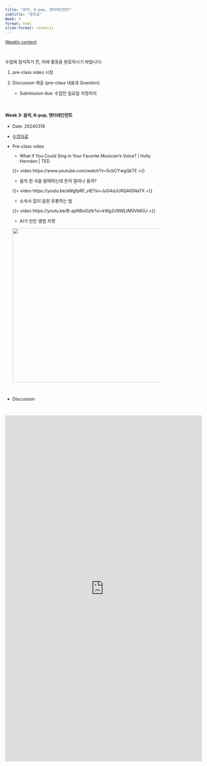 ```yaml
---
title: "음악, K-pop, 엔터테인먼트"
subtitle: "정헌섭" 
Week: 3
format: html
slide-format: revealjs
---
```


[Weekly content](https://changjunlee.com/teaching/cul_tech_101/weekly_2/)

<br>

수업에 참석하기 전, 아래 활동을 완료하시기 바랍니다:

1.  pre-class video 시청

2.  Discussion 제출 (pre-class 내용과 Question)

    -   Submission due: 수업전 일요일 자정까지


<br>

#### **Week 3: 음악, K-pop, 엔터테인먼트**

-   Date: 20240319

-   [수업자료](content/cnt_w3_jhs.pdf)

-   Pre-class video

    -   What if You Could Sing in Your Favorite Musician's Voice? \| Holly Herndon \| TED

    {{< video https://www.youtube.com/watch?v=5cbCYwgQkTE >}}

    -   음악 한 곡을 발매하는데 돈이 얼마나 들까?

    {{< video https://youtu.be/aWgfpRF_vtE?si=JuG4dJUKQAlGNaTX >}}

    -   소속사 없이 음원 유통하는 법

    {{< video https://youtu.be/B-apN9oOzlk?si=kWg2cNWLtM0Vb60J >}}

    -   AI가 만든 앨범 자켓

    ![](/teaching/cul_tech_101/img/album_jacket.jpg){width="500"}

<br>

-   Discussion

<br>

<iframe src="https://docs.google.com/forms/d/e/1FAIpQLSdGVc4OqI-iKRz4xazEXB7CvMvqJKx1qTE_ABoAV6F1G-yDMg/viewform?embedded=true" width="640" height="1122" frameborder="0" marginheight="0" marginwidth="0">로드 중…</iframe>



